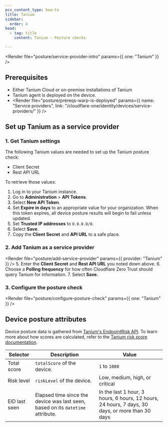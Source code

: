 ```yaml
---
pcx_content_type: how-to
title: Tanium
sidebar:
  order: 4
head:
  - tag: title
    content: Tanium - Posture checks

---
```



<Render file="posture/service-provider-intro" params={{ one: "Tanium" }} />

## Prerequisites

* Either Tanium Cloud or on-premise installations of Tanium
* Tanium agent is deployed on the device.
* <Render file="posture/prereqs-warp-is-deployed" params={{ name: "Service providers", link: "/cloudflare-one/identity/devices/service-providers/" }} />

## Set up Tanium as a service provider

### 1. Get Tanium settings

The following Tanium values are needed to set up the Tanium posture check:

* Client Secret
* Rest API URL

To retrieve those values:

1. Log in to your Tanium instance.
2. Go to **Administration** > **API Tokens**.
3. Select **New API Token**.
4. Set **Expire in days** to an appropriate value for your organization. When this token expires, all device posture results will begin to fail unless updated.
5. Set **Trusted IP addresses** to `0.0.0.0/0`.
6. Select **Save**.
7. Copy the **Client Secret** and **API URL** to a safe place.

### 2. Add Tanium as a service provider

<Render file="posture/add-service-provider" params={{ provider: "Tanium" }} />
5. Enter the **Client Secret** and **Rest API URL** you noted down above.
6. Choose a **Polling frequency** for how often Cloudflare Zero Trust should query Tanium for information.
7. Select **Save**.

<Render file="posture/test-posture-provider" />

### 3. Configure the posture check

<Render file="posture/configure-posture-check" params={{ one: "Tanium" }} />

## Device posture attributes

Device posture data is gathered from [Tanium's EndpointRisk API](https://developer.tanium.com/site/global/apis/graphql/spectaql/index.gsp#definition-EndpointRisk). To learn more about how scores are calculated, refer to the [Tanium risk score documentation](https://help.tanium.com/bundle/ug_benchmark_cloud/page/benchmark/risk_score.html).

| Selector    | Description   | Value |
| ----------- | ------ | --- |
| Total score | `totalScore` of the device. |  `1` to `1000` |
| Risk level | `riskLevel` of the device. | Low, medium, high, or critical |
| EID last seen | Elapsed time since the device was last seen, based on its `datetime` attribute. | In the last 1 hour, 3 hours, 6 hours, 12 hours, 24 hours, 7 days, 30 days, or more than 30 days |
